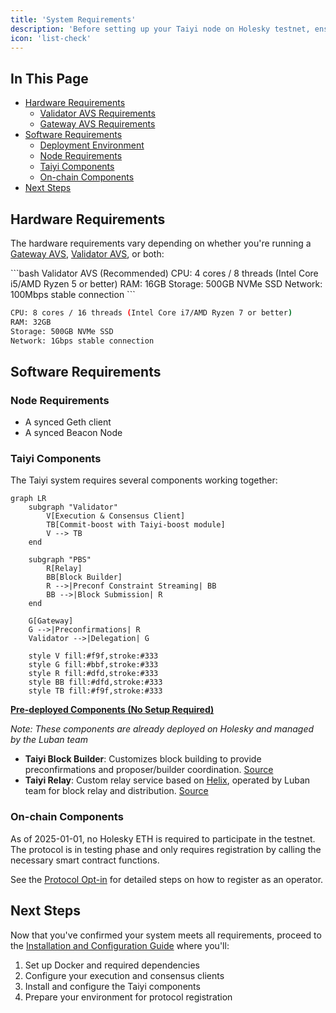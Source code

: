 ```yaml
---
title: 'System Requirements'
description: 'Before setting up your Taiyi node on Holesky testnet, ensure your system meets the following requirements for hardware, software, and initial configuration.'
icon: 'list-check'
---
```


## In This Page
- [Hardware Requirements](#hardware-requirements)
  - [Validator AVS Requirements](#hardware-requirements)
  - [Gateway AVS Requirements](#hardware-requirements)
- [Software Requirements](#software-requirements)
  - [Deployment Environment](#deployment-environment)
  - [Node Requirements](#node-requirements)
  - [Taiyi Components](#taiyi-specific-components)
  - [On-chain Components](#on-chain-components)
- [Next Steps](#next-steps)

## Hardware Requirements

The hardware requirements vary depending on whether you're running a [Gateway AVS](/learn/architecture/on_chain_components/avs_middleware_contracts#gatewayavs), [Validator AVS](/learn/architecture/on_chain_components/avs_middleware_contracts#validatoravs), or both:

<CodeGroup>
```bash Validator AVS (Recommended)
CPU: 4 cores / 8 threads (Intel Core i5/AMD Ryzen 5 or better)
RAM: 16GB
Storage: 500GB NVMe SSD
Network: 100Mbps stable connection
```

```bash Gateway AVS (Recommended)
CPU: 8 cores / 16 threads (Intel Core i7/AMD Ryzen 7 or better)
RAM: 32GB
Storage: 500GB NVMe SSD
Network: 1Gbps stable connection
```
</CodeGroup>

## Software Requirements


### Node Requirements
- A synced Geth client
- A synced Beacon Node

### Taiyi Components

The Taiyi system requires several components working together:
```mermaid
graph LR
    subgraph "Validator"
        V[Execution & Consensus Client]
        TB[Commit-boost with Taiyi-boost module]
        V --> TB
    end

    subgraph "PBS"
        R[Relay]
        BB[Block Builder]
        R -->|Preconf Constraint Streaming| BB
        BB -->|Block Submission| R
    end

    G[Gateway]
    G -->|Preconfirmations| R
    Validator -->|Delegation| G

    style V fill:#f9f,stroke:#333
    style G fill:#bbf,stroke:#333
    style R fill:#dfd,stroke:#333
    style BB fill:#dfd,stroke:#333
    style TB fill:#f9f,stroke:#333
```

**<u>Pre-deployed Components (No Setup Required)</u>**

*Note: These components are already deployed on Holesky and managed by the Luban team*

- **Taiyi Block Builder**: Customizes block building to provide preconfirmations and proposer/builder coordination. [Source](https://github.com/lu-bann/rbuilder)
- **Taiyi Relay**: Custom relay service based on [Helix](https://github.com/gattaca-com/helix), operated by Luban team for block relay and distribution. [Source](https://github.com/lu-bann/helix)


### On-chain Components
<Note>
As of 2025-01-01, no Holesky ETH is required to participate in the testnet. The protocol is in testing phase and only requires registration by calling the necessary smart contract functions. 

See the [Protocol Opt-in](/node_operator_setup_guide/protocol_opt_in) for detailed steps on how to register as an operator.
</Note>

## Next Steps

Now that you've confirmed your system meets all requirements, proceed to the [Installation and Configuration Guide](/node_operator_setup_guide/installation_and_configuration) where you'll:

1. Set up Docker and required dependencies
2. Configure your execution and consensus clients
3. Install and configure the Taiyi components
4. Prepare your environment for protocol registration